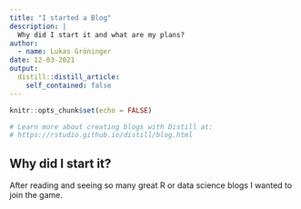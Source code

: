 ```yaml
---
title: "I started a Blog"
description: |
  Why did I start it and what are my plans?
author:
  - name: Lukas Gröninger 
date: 12-03-2021
output:
  distill::distill_article:
    self_contained: false
---
```


```r
knitr::opts_chunk$set(echo = FALSE)

# Learn more about creating blogs with Distill at:
# https://rstudio.github.io/distill/blog.html

```

## Why did I start it?

After reading and seeing so many great R or data science blogs I wanted to join
the game. 



